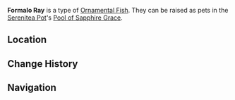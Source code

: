 {{About|the [[furnishing]]|the fish|Formalo Ray}}
{{Furnishing Infobox
|title          = Formalo Ray
|id             = 379023
|image          = Item Ornamental Formalo Ray.png
|category       = Ornamental Fish
|rarity         = 4
|adeptal_energy = 
|load           = 
|description    = A valuable Ornamental Fish that may be kept as a pet in the [[Pool of Sapphire Grace]].<br />{{Item Description|Formalo Ray}}
}}
'''Formalo Ray''' is a type of [[Ornamental Fish]]. They can be raised as pets in the [[Serenitea Pot]]'s [[Pool of Sapphire Grace]].

==Location==
{{Transclude|Formalo Ray|Location}}

==Change History==
{{Change History|2.4}}

==Navigation==
{{Furnishing Navbox/Subsystems|fish pond}}